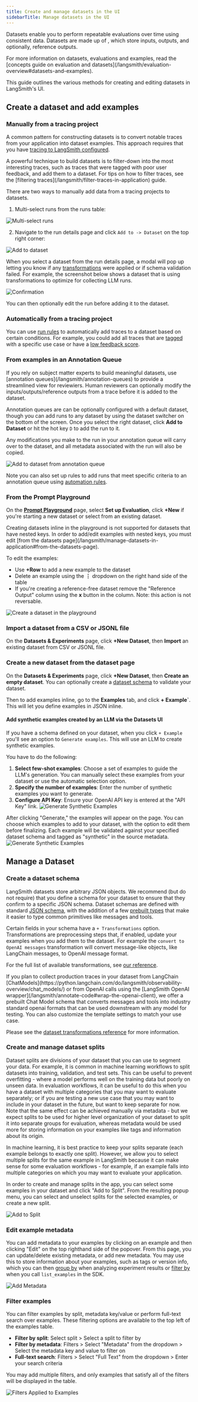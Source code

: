```yaml
---
title: Create and manage datasets in the UI
sidebarTitle: Manage datasets in the UI
---
```


Datasets enable you to perform repeatable evaluations over time using consistent data. Datasets are made up of , which store inputs, outputs, and optionally, reference outputs.

<Check>
  For more information on datasets, evaluations and examples, read the [concepts guide on evaluation and datasets](/langsmith/evaluation-overview#datasets-and-examples).
</Check>

This guide outlines the various methods for creating and editing datasets in LangSmith's UI.

## Create a dataset and add examples

### Manually from a tracing project

A common pattern for constructing datasets is to convert notable traces from your application into dataset examples. This approach requires that you have [tracing to LangSmith configured](/langsmith/observability-overview#tracing-configuration).

<Check>
  A powerful technique to build datasets is to filter-down into the most interesting traces, such as traces that were tagged with poor user feedback, and add them to a dataset. For tips on how to filter traces, see the [filtering traces](/langsmith/filter-traces-in-application) guide.
</Check>

There are two ways to manually add data from a tracing projects to datasets.

1. Multi-select runs from the runs table:

![Multi-select runs](images/multiselect_add-to-dataset.png)

2. Navigate to the run details page and click `Add to -> Dataset` on the top right corner:

![Add to dataset](images/add-to..dataset.png)

When you select a dataset from the run details page, a modal will pop up letting you know if any [transformations](/langsmith/dataset-transformations) were applied or if schema validation failed. For example, the screenshot below shows a dataset that is using transformations to optimize for collecting LLM runs.

![Confirmation](images/confirmation.png)

You can then optionally edit the run before adding it to the dataset.

### Automatically from a tracing project

You can use [run rules](/langsmith/rules) to automatically add traces to a dataset based on certain conditions. For example, you could add all traces that are [tagged](/langsmith/observability-overview#tags) with a specific use case or have a [low feedback score](/langsmith/observability-overview#feedback).

### From examples in an Annotation Queue

<Check>
  If you rely on subject matter experts to build meaningful datasets, use [annotation queues](/langsmith/annotation-queues) to provide a streamlined view for reviewiers. Human reviewers can optionally modify the inputs/outputs/reference outputs from a trace before it is added to the dataset.
</Check>

Annotation queues are can be optionally configured with a default dataset, though you can add runs to any dataset by using the dataset switcher on the bottom of the screen. Once you select the right dataset, click **Add to Dataset** or hit the hot key `D` to add the run to it.

Any modifications you make to the run in your annotation queue will carry over to the dataset, and all metadata associated with the run will also be copied.

![Add to dataset from annotation queue](images/add-to-dataset-from-aq.png)

Note you can also set up rules to add runs that meet specific criteria to an annotation queue using [automation rules](/langsmith/rules).

### From the Prompt Playground

On the [**Prompt Playground**](/langsmith/observability-overview#prompt-playground) page, select **Set up Evaluation**, click **+New** if you're starting a new dataset or select from an existing dataset.

<Note>
  Creating datasets inline in the playground is not supported for datasets that have nested keys. In order to add/edit examples with nested keys, you must edit [from the datasets page](/langsmith/manage-datasets-in-application#from-the-datasets-page).
</Note>

To edit the examples:

* Use **+Row** to add a new example to the dataset
* Delete an example using the **⋮** dropdown on the right hand side of the table
* If you're creating a reference-free dataset remove the "Reference Output" column using the **x** button in the column. Note: this action is not reversable.

![Create a dataset in the playground](images/playground-dataset.png)

### Import a dataset from a CSV or JSONL file

On the **Datasets & Experiments** page, click **+New Dataset**, then **Import** an existing dataset from CSV or JSONL file.

### Create a new dataset from the dataset page

On the **Datasets & Experiments** page, click **+New Dataset**, then **Create an empty dataset**. You can optionally create a [dataset schema](/langsmith/manage-datasets-in-application#create-a-dataset-schema) to validate your dataset.

Then to add examples inline, go to the **Examples** tab, and click **+ Example\`**. This will let you define examples in JSON inline.

#### Add synthetic examples created by an LLM via the Datasets UI

If you have a schema defined on your dataset, when you click `+ Example` you'll see an option to `Generate examples`. This will use an LLM to create synthetic examples.

You have to do the following:

1. **Select few-shot examples**: Choose a set of examples to guide the LLM's generation. You can manually select these examples from your dataset or use the automatic selection option.
2. **Specify the number of examples**: Enter the number of synthetic examples you want to generate.
3. **Configure API Key**: Ensure your OpenAI API key is entered at the "API Key" link. ![Generate Synthetic Examples](images/generate-synthetic-examples-create.png)

After clicking "Generate," the examples will appear on the page. You can choose which examples to add to your dataset, with the option to edit them before finalizing. Each example will be validated against your specified dataset schema and tagged as "synthetic" in the source metadata. ![Generate Synthetic Examples](images/generate-synthetic-examples-pane.png)

## Manage a Dataset

### Create a dataset schema

LangSmith datasets store arbitrary JSON objects. We recommend (but do not require) that you define a schema for your dataset to ensure that they confirm to a specific JSON schema. Dataset schemas are defined with standard [JSON schema](https://json-schema.org/), with the addition of a few [prebuilt types](/langsmith/dataset-json-types) that make it easier to type common primitives like messages and tools.

Certain fields in your schema have a `+ Transformations` option. Transformations are preprocessing steps that, if enabled, update your examples when you add them to the dataset. For example the `convert to OpenAI messages` transformation will convert message-like objects, like LangChain messages, to OpenAI message format.

For the full list of available transformations, see [our reference](/langsmith/dataset-transformations).

<Note>
  If you plan to collect production traces in your dataset from LangChain [ChatModels](https://python.langchain.com/do/langsmith/observability-overview/chat_models/) or from OpenAI calls using the [LangSmith OpenAI wrapper](/langsmith/annotate-code#wrap-the-openai-client), we offer a prebuilt Chat Model schema that converts messages and tools into industry standard openai formats that can be used downstream with any model for testing. You can also customize the template settings to match your use case.

  Please see the [dataset transformations reference](/langsmith/dataset-transformations) for more information.
</Note>

### Create and manage dataset splits

Dataset splits are divisions of your dataset that you can use to segment your data. For example, it is common in machine learning workflows to split datasets into training, validation, and test sets. This can be useful to prevent overfitting - where a model performs well on the training data but poorly on unseen data. In evaluation workflows, it can be useful to do this when you have a dataset with multiple categories that you may want to evaluate separately; or if you are testing a new use case that you may want to include in your dataset in the future, but want to keep separate for now. Note that the same effect can be achieved manually via metadata - but we expect splits to be used for higher level organization of your dataset to split it into separate groups for evaluation, whereas metadata would be used more for storing information on your examples like tags and information about its origin.

In machine learning, it is best practice to keep your splits separate (each example belongs to exactly one split). However, we allow you to select multiple splits for the same example in LangSmith because it can make sense for some evaluation workflows - for example, if an example falls into multiple categories on which you may want to evaluate your application.

In order to create and manage splits in the app, you can select some examples in your dataset and click "Add to Split". From the resulting popup menu, you can select and unselect splits for the selected examples, or create a new split.

![Add to Split](images/add-to-split2.png)

### Edit example metadata

You can add metadata to your examples by clicking on an example and then clicking "Edit" on the top righthand side of the popover. From this page, you can update/delete existing metadata, or add new metadata. You may use this to store information about your examples, such as tags or version info, which you can then [group by](/langsmith/analyze-single-experiment#group-results-by-metadata) when analyzing experiment results or [filter by](/langsmith/manage-datasets-programmatically#list-examples-by-metadata) when you call `list_examples` in the SDK.

![Add Metadata](images/add-metadata.gif)

### Filter examples

You can filter examples by split, metadata key/value or perform full-text search over examples. These filtering options are available to the top left of the examples table.

* **Filter by split**: Select split > Select a split to filter by
* **Filter by metadata**: Filters > Select "Metadata" from the dropdown > Select the metadata key and value to filter on
* **Full-text search**: Filters > Select "Full Text" from the dropdown > Enter your search criteria

You may add multiple filters, and only examples that satisfy all of the filters will be displayed in the table.

![Filters Applied to Examples](images/filters-applied.png)
